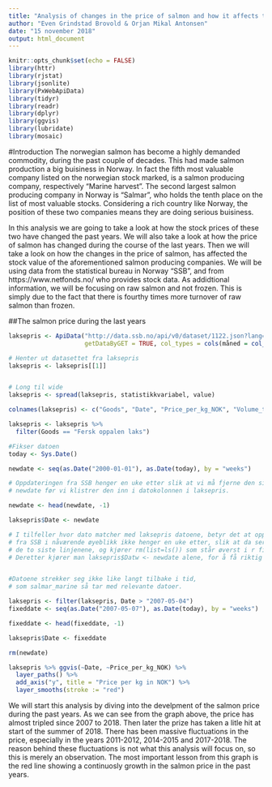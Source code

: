 ```yaml
---
title: "Analysis of changes in the price of salmon and how it affects the share prices of norwegian salmon producing companies "
author: "Even Grindstad Brovold & Orjan Mikal Antonsen"
date: "15 november 2018"
output: html_document
---
```


```r
knitr::opts_chunk$set(echo = FALSE)
library(httr)
library(rjstat)
library(jsonlite)
library(PxWebApiData)
library(tidyr)
library(readr)
library(dplyr)
library(ggvis)
library(lubridate)
library(mosaic)
```

#Introduction
The norwegian salmon has become a highly demanded commodity, during the past couple of decades. This had made salmon production a big buisiness in Norway. In fact the fifth most valuable company listed on the norwegian stock marked, is a salmon producing company, respectively "Marine harvest". The second largest salmon producing company in Norway is "Salmar", who holds the tenth place on the list of most valuable stocks. Considering a rich country like Norway, the position of these two companies means they are doing serious buisiness. 

In this analysis we are going to take a look at how the stock prices of these two have changed the past years. We will also take a look at how the price of salmon has changed during the course of the last years. Then we will take a look on how the changes in the price of salmon, has affected the stock value of the aforementioned salmon producing companies. We will be using data from the statistical bureau in Norway "SSB", and from https://www.netfonds.no/ who provides stock data. As addidtional information, we will be focusing on raw salmon and not frozen. This is simply due to the fact that there is fourthy times more turnover of raw salmon than frozen.


##The salmon price during the last years

```r
laksepris <- ApiData("http://data.ssb.no/api/v0/dataset/1122.json?lang=no", 
                     getDataByGET = TRUE, col_types = cols(måned = col_date(format = "%Y%m")))

# Henter ut datasettet fra laksepris
laksepris <- laksepris[[1]]


# Long til wide
laksepris <- spread(laksepris, statistikkvariabel, value)

colnames(laksepris) <- c("Goods", "Date", "Price_per_kg_NOK", "Volume_tons")

laksepris <- laksepris %>% 
  filter(Goods == "Fersk oppalen laks")

#Fikser datoen
today <- Sys.Date()

newdate <- seq(as.Date("2000-01-01"), as.Date(today), by = "weeks")

# Oppdateringen fra SSB henger en uke etter slik at vi må fjerne den siste uken fra,
# newdate før vi klistrer den inn i datokolonnen i laksepris.

newdate <- head(newdate, -1)

laksepris$Date <- newdate

# I tilfeller hvor dato matcher med laksepris datoene, betyr det at oppdatering
# fra SSB i nåværende øyeblikk ikke henger en uke etter, slik at da ser man bort ifra
# de to siste linjenene, og kjører rm(list=ls()) som står øverst i r fila.
# Deretter kjører man laksepris$Datw <- newdate alene, for å få riktig dato.


#Datoene strekker seg ikke like langt tilbake i tid,
# som salmar_marine så tar med relevante datoer.

laksepris <- filter(laksepris, Date > "2007-05-04")
fixeddate <- seq(as.Date("2007-05-07"), as.Date(today), by = "weeks")

fixeddate <- head(fixeddate, -1)

laksepris$Date <- fixeddate

rm(newdate)

laksepris %>% ggvis(~Date, ~Price_per_kg_NOK) %>%
  layer_paths() %>%
  add_axis("y", title = "Price per kg in NOK") %>%
  layer_smooths(stroke := "red")

```

We will start this analysis by diving into the develpment of the salmon price during the past years. As we can see from the graph above, the price has almost tripled since 2007 to 2018. Then later the prize has taken a litle hit at start of the summer of 2018. There has been massive fluctuations in the price, especially in the years 2011-2012, 2014-2015 and 2017-2018. The reason behind these fluctuations is not what this analysis will focus on, so this is merely an observation. The most important lesson from this graph is the red line showing a continuosly growth in the salmon price in the past years.
